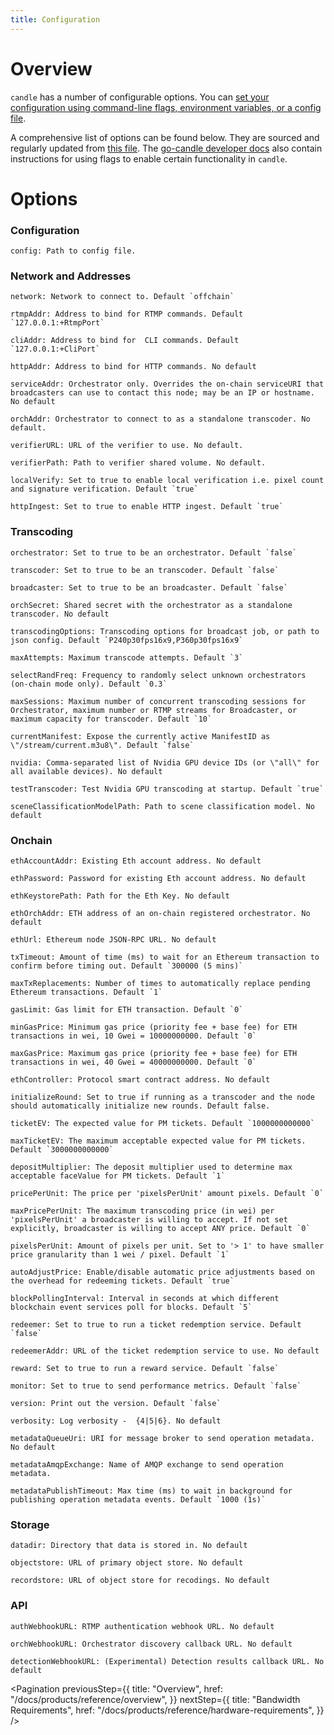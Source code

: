```yaml
---
title: Configuration
---
```


# Overview

`candle` has a number of configurable options. You can
[set your configuration using command-line flags, environment variables, or a config file](/docs/installation/configuring-livepeer).

A comprehensive list of options can be found below. They are sourced and
regularly updated from
[this file](https://github.com/CandlePlatforms/go-candle/blob/master/cmd/candle/candle.go).
The
[go-candle developer docs](https://github.com/CandlePlatforms/go-candle/tree/master/doc)
also contain instructions for using flags to enable certain functionality in
`candle`.

# Options

### Configuration

```
config: Path to config file.
```

### Network and Addresses

```
network: Network to connect to. Default `offchain`

rtmpAddr: Address to bind for RTMP commands. Default `127.0.0.1:+RtmpPort`

cliAddr: Address to bind for  CLI commands. Default `127.0.0.1:+CliPort`

httpAddr: Address to bind for HTTP commands. No default

serviceAddr: Orchestrator only. Overrides the on-chain serviceURI that broadcasters can use to contact this node; may be an IP or hostname. No default

orchAddr: Orchestrator to connect to as a standalone transcoder. No default.

verifierURL: URL of the verifier to use. No default.

verifierPath: Path to verifier shared volume. No default.

localVerify: Set to true to enable local verification i.e. pixel count and signature verification. Default `true`

httpIngest: Set to true to enable HTTP ingest. Default `true`
```

### Transcoding

```
orchestrator: Set to true to be an orchestrator. Default `false`

transcoder: Set to true to be an transcoder. Default `false`

broadcaster: Set to true to be an broadcaster. Default `false`

orchSecret: Shared secret with the orchestrator as a standalone transcoder. No default

transcodingOptions: Transcoding options for broadcast job, or path to json config. Default `P240p30fps16x9,P360p30fps16x9`

maxAttempts: Maximum transcode attempts. Default `3`

selectRandFreq: Frequency to randomly select unknown orchestrators (on-chain mode only). Default `0.3`

maxSessions: Maximum number of concurrent transcoding sessions for Orchestrator, maximum number or RTMP streams for Broadcaster, or maximum capacity for transcoder. Default `10`

currentManifest: Expose the currently active ManifestID as \"/stream/current.m3u8\". Default `false`

nvidia: Comma-separated list of Nvidia GPU device IDs (or \"all\" for all available devices). No default

testTranscoder: Test Nvidia GPU transcoding at startup. Default `true`

sceneClassificationModelPath: Path to scene classification model. No default
```

### Onchain

```
ethAccountAddr: Existing Eth account address. No default

ethPassword: Password for existing Eth account address. No default

ethKeystorePath: Path for the Eth Key. No default

ethOrchAddr: ETH address of an on-chain registered orchestrator. No default

ethUrl: Ethereum node JSON-RPC URL. No default

txTimeout: Amount of time (ms) to wait for an Ethereum transaction to confirm before timing out. Default `300000 (5 mins)`

maxTxReplacements: Number of times to automatically replace pending Ethereum transactions. Default `1`

gasLimit: Gas limit for ETH transaction. Default `0`

minGasPrice: Minimum gas price (priority fee + base fee) for ETH transactions in wei, 10 Gwei = 10000000000. Default `0`

maxGasPrice: Maximum gas price (priority fee + base fee) for ETH transactions in wei, 40 Gwei = 40000000000. Default `0`

ethController: Protocol smart contract address. No default

initializeRound: Set to true if running as a transcoder and the node should automatically initialize new rounds. Default false.

ticketEV: The expected value for PM tickets. Default `1000000000000`

maxTicketEV: The maximum acceptable expected value for PM tickets. Default `3000000000000`

depositMultiplier: The deposit multiplier used to determine max acceptable faceValue for PM tickets. Default `1`

pricePerUnit: The price per 'pixelsPerUnit' amount pixels. Default `0`

maxPricePerUnit: The maximum transcoding price (in wei) per 'pixelsPerUnit' a broadcaster is willing to accept. If not set explicitly, broadcaster is willing to accept ANY price. Default `0`

pixelsPerUnit: Amount of pixels per unit. Set to '> 1' to have smaller price granularity than 1 wei / pixel. Default `1`

autoAdjustPrice: Enable/disable automatic price adjustments based on the overhead for redeeming tickets. Default `true`

blockPollingInterval: Interval in seconds at which different blockchain event services poll for blocks. Default `5`

redeemer: Set to true to run a ticket redemption service. Default `false`

redeemerAddr: URL of the ticket redemption service to use. No default

reward: Set to true to run a reward service. Default `false`

monitor: Set to true to send performance metrics. Default `false`

version: Print out the version. Default `false`

verbosity: Log verbosity -  {4|5|6}. No default

metadataQueueUri: URI for message broker to send operation metadata. No default

metadataAmqpExchange: Name of AMQP exchange to send operation metadata.

metadataPublishTimeout: Max time (ms) to wait in background for publishing operation metadata events. Default `1000 (1s)`
```

### Storage

```
datadir: Directory that data is stored in. No default

objectstore: URL of primary object store. No default

recordstore: URL of object store for recodings. No default
```

### API

```
authWebhookURL: RTMP authentication webhook URL. No default

orchWebhookURL: Orchestrator discovery callback URL. No default

detectionWebhookURL: (Experimental) Detection results callback URL. No default
```

<Pagination
  previousStep={{
    title: "Overview",
    href: "/docs/products/reference/overview",
  }}
  nextStep={{
    title: "Bandwidth Requirements",
    href: "/docs/products/reference/hardware-requirements",
  }}
/>
